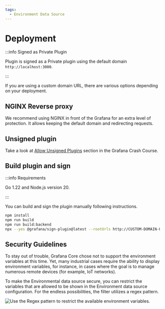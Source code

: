```yaml
---
tags:
  - Environment Data Source
---
```



# Deployment

:::info Signed as Private Plugin

Plugin is signed as a Private plugin using the default domain `http://localhost:3000`.

:::

If you are using a custom domain URL, there are various options depending on your deployment.

## NGINX Reverse proxy

We recommend using NGINX in front of the Grafana for an extra level of protection. It allows keeping the default domain and redirecting requests.

## Unsigned plugin

Take a look at [Allow Unsigned Plugins](/grafana/allow-unsigned/) section in the Grafana Crash Course.

## Build plugin and sign

:::info Requirements

Go 1.22 and Node.js version 20.

:::

You can build and sign the plugin manually following instructions.

```sh
npm install
npm run build
npm run build:backend
npx --yes @grafana/sign-plugin@latest --rootUrls http://CUSTOM-DOMAIN-URL/
```

## Security Guidelines

To stay out of trouble, Grafana Core chose not to support the environment variables at this time. Yet, many industrial cases require the ability to display environment variables, for instance, in cases where the goal is to manage numerous remote devices (for example, IoT networks).

To make the Environmental data source secure, you can restrict the variables that are allowed to be shown in the Environment data source configuration. For the endless possibilities, the filter utilizes a regex pattern.

<Image
  title="Use the Regex pattern to restrict the available environment variables."
  src="/img/blog/2022-09-13-grafana-variables/regex.png"
/>
